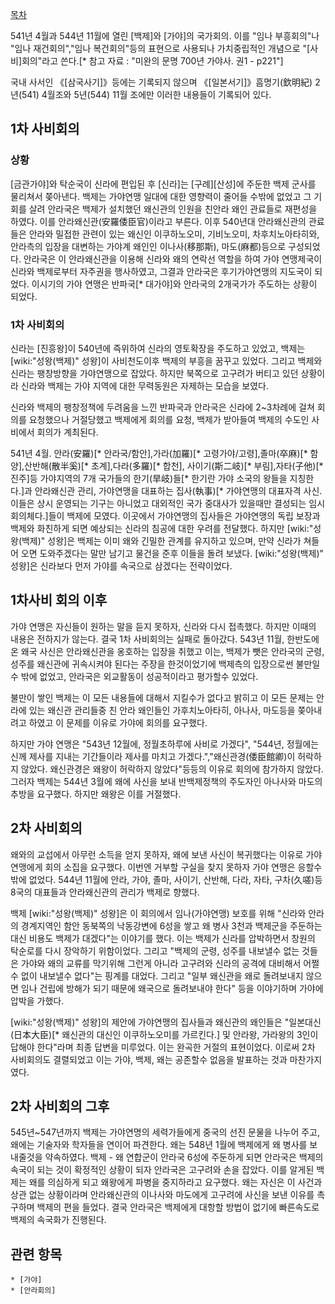 [[목차]]

541년 4월과 544년 11월에 열린 [백제]와 [가야]의 국가회의. 이를 "임나 부흥회의"나 "임나 재건회의","임나 복건회의"등의 표현으로 사용되나 가치중립적인 개념으로 "[사비]회의"라고 쓴다.[* 참고 자료 : "미완의 문명 700년 가야사. 권1 - p221"]

국내 사서인 《[삼국사기]》등에는 기록되지 않으며 《[일본서기]》흠명기(欽明紀) 2년(541) 4월조와 5년(544) 11월 조에만 이러한 내용들이 기록되어 있다.

== 1차 사비회의 ==
=== 상황 ===
[금관가야]와 탁순국이 신라에 편입된 후 [신라]는 [구례][산성]에 주둔한 백제 군사를 물리쳐서 쫒아낸다. 백제는 가야연맹 일대에 대한 영향력이 줄어들 수밖에 없었고 그 기회를 살려 안라국은 백제가 설치했던 왜신관의 인원을 친안라 왜인 관료들로 재편성을 하였다. 이를 안라왜신관(安羅倭臣官)이라고 부른다. 이후 540년대 안라왜신관의 관료들은 안라와 밀접한 관련이 있는 왜신인 이쿠하노오미, 기비노오미, 차후치노아타히와, 안라측의 입장을 대변하는 가야계 왜인인 이나사(移那斯), 마도(麻都)등으로 구성되었다. 안라국은 이 안라왜신관을 이용해 신라와 왜의 연락선 역할을 하여 가야 연맹제국이 신라와 백제로부터 자주권을 행사하였고, 그결과 안라국은 후기가야연맹의 지도국이 되었다. 이시기의 가야 연맹은 반파국[* 대가야]와 안라국의 2개국가가 주도하는 상황이 되었다.

=== 1차 사비회의 ===
신라는 [진흥왕]이 540년에 즉위하여 신라의 영토확장을 주도하고 있었고, 백제는 [wiki:"성왕(백제)" 성왕]이 사비천도이후 백제의 부흥을 꿈꾸고 있었다. 그리고 백제와 신라는  팽창방향을 가야연맹으로 잡았다. 하지만 북쪽으로 고구려가 버티고 있던 상황이라 신라와 백제는 가야 지역에 대한 무력동원은 자제하는 모습을 보였다.

신라와 백제의 팽창정책에 두려움을 느낀 반파국과 안라국은 신라에 2~3차례에 걸쳐 회의를 요청했으나 거절당했고 백제에게 회의를 요청, 백제가 받아들여 백제의 수도인 사비에서 회의가 계최된다.

541년 4월. 안라(安羅)[* 안라국/함안],가라(加羅)[* 고령가야/고령],졸마(卒麻)[* 함양],산반해(散半奚)[* 초계],다라(多羅)[* 합천], 사이기(斯二岐)[* 부림],자타(子他)[* 진주]등 가야지역의 7개 국가들의 한기(旱岐)들[* 한기란 가야 소국의 왕들을 지칭한다.]과 안라왜신관 관리, 가야연맹을 대표하는 집사(執事)[* 가야연맹의 대표자격 사신. 이들은 상시 운영되는 기구는 아니었고 대외적인 국가 중대사가 있을때만 결성되는 임시 회의체다.]들이 백제에 모였다. 이곳에서 가야연맹의 집사들은 가야연맹의 독립 보장과 백제와 화친하게 되면 예상되는 신라의 침공에 대한 우려를 전달했다. 하지만 [wiki:"성왕(백제)" 성왕]은 백제는 이미 왜와 긴밀한 관계를 유지하고 있으며, 만약 신라가 쳐들어 오면 도와주겠다는 말만 남기고 물건을 준후 이들을 돌려 보냈다. [wiki:"성왕(백제)" 성왕]은 신라보다 먼저 가야를 속국으로 삼겠다는 전략이었다.

== 1차사비 회의 이후 ==
가야 연맹은 자신들이 원하는 말을 듣지 못하자, 신라와 다시 접촉했다. 하지만 이때의 내용은 전하지가 않는다. 결국 1차 사비회의는 실패로 돌아갔다. 543년 11월, 한반도에 온 왜국 사신은 안라왜신관을 옹호하는 입장을 취했고 이는, 백제가 뺏은 안라국의 군령, 성주를 왜신관에 귀속시켜야 된다는 주장을 한것이었기에 백제측의 입장으로썬 불만일수 밖에 없었고, 안라국은 외교활동이 성공적이라고 평가할수 있었다.

불만이 쌓인 백제는 이 모든 내용들에 대해서 지킬수가 없다고 밝히고 이 모든 문제는 안라에 있는 왜신관 관리들중 친 안라 왜인들인 가후치노아타히, 아나사, 마도등을 쫒아내려고 하였고 이 문제를 이유로 가야에 회의를 요구했다.

하지만 가야 연맹은 "543년 12월에, 정월초하루에 사비로 가겠다", "544년, 정월에는 신께 제사를 지내는 기간들이라 제사를 마치고 가겠다.","왜신관경(倭臣館卿)이 허락하지 않았다. 왜신관경은 왜왕이 허락하지 않았다"등등의 이유로 회의에 참가하지 않았다. 그러자 백제는 544년 3월에 왜에 사신을 보내 반백제정책의 주도자인 아나사와 마도의 추방을 요구했다. 하지만 왜왕은 이를 거절했다.

== 2차 사비회의 ==
왜와의 교섭에서 아무런 소득을 얻지 못하자, 왜에 보낸 사신이 복귀했다는 이유로 가야 연맹에게 회의 소집을 요구했다. 이번엔 거부할 구실을 찾지 못하자 가야 연맹은 응할수 밖에 없었다. 544년 11월에 안라, 가야, 졸마, 사이기, 산반해, 다라, 자타, 구차(久嗟)등 8국의 대표들과 안라왜신관의 관리가 백제로 향했다. 

백제 [wiki:"성왕(백제)" 성왕]은 이 회의에서 임나(가야연맹) 보호를 위해 "신라와 안라의 경계지역인 함안 동북쪽의 낙동강변에 6성을 쌓고 왜 병사 3천과 백제군을 주둔하는 대신 비용도 백제가 대겠다"는 이야기를 했다. 이는 백제가 신라를 압박하면서 창원의 탁순로를 다시 장악하기 위함이었다. 그리고 "백제의 군령, 성주를 내보낼수 없는 것들은 가야와 왜의 교류를 막기위해 그런게 아니라 고구려와 신라의 공격에 대비해서 어쩔수 없이 내보낼수 없다"는 핑계를 대었다. 그리고 "일부 왜신관을 왜로 돌려보내지 않으면 임나 건립에 방해가 되기 때문에 왜국으로 돌려보내야 한다" 등을 이야기하며 가야에 압박을 가했다.

[wiki:"성왕(백제)" 성왕]의 제안에 가야연맹의 집사들과 왜신관의 왜인들은 "일본대신(日本大臣)[* 왜신관의 대신인 이쿠하노오미를 가르킨다.] 및 안라왕, 가라왕의 3인이 답해야 한다"라며 최종 답변을 미루었다. 이는 완곡한 거절의 표현이었다. 이로써 2차 사비회의도 결렬되었고 이는 가야, 백제, 왜는 공존할수 없음을 발표하는 것과 마찬가지였다.


== 2차 사비회의 그후 ==
545년~547년까지 백제는 가야연명의 세력가들에게 중국의 선진 문물을 나누어 주고, 왜에는 기술자와 학자들을 연이어 파견한다. 왜는 548년 1월에 백제에게 왜 병사를 보내줄것을 약속하였다. 백제 - 왜 연합군이 안라국 6성에 주둔하게 되면 안라국은 백제의 속국이 되는 것이 확정적인 상황이 되자 안라국은 고구려와 손을 잡았다. 이를 알게된 백제는 왜를 의심하게 되고 왜왕에게 파병을 중지하라고 요구했다. 왜는 자신은 이 사건과 상관 없는 상황이라며 안라왜신관의 이나사와 마도에게 고구려에 사신을 보낸 이유를 촉구하며 백제의 편을 들었다. 결국 안라국은 백제에게 대항할 방법이 없기에 빠른속도로 백제의 속국화가 진행된다.

== 관련 항목 ==
 * [가야]
 * [안라회의]
